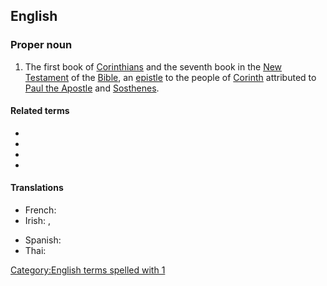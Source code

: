 {{book of the Bible|First Epistle to the Corinthians}}
==English==

===Proper noun===
{{en-proper noun}}

# {{lb|en|biblical}} The first book of [[Corinthians]] and the seventh book in the [[New Testament]] of the [[Bible]], an [[epistle]] to the people of [[w:Corinth|Corinth]] attributed to [[w:Paul the Apostle|Paul the Apostle]] and [[w:Sosthenes|Sosthenes]].

====Related terms====
* {{l|en|Cor.}}
* {{l|en|1 Cor.}}
* {{l|en|2 Cor.}}
* {{l|en|2 Corinthians}}

====Translations====
{{trans-top|book of the New Testament}}
* French: {{t|fr|1 Corinthiens}}
* Irish: {{t|ga|Céad Litir Naomh Pól chuig na Corantaigh|f}}, {{t|ga|1 Corantaigh|m-p}}
{{trans-mid}}
* Spanish: {{t|es|1 Corintios|m-p}}
* Thai: {{t|th|๑ โครินธ์}}
{{trans-bottom}}

[[Category:English terms spelled with 1]]